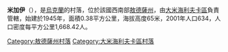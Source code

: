 {{coord|47|0|26|N|30|0|41|E|scale:30000|display=inne,title}}

'''米加伊'''（{{lang-uk|Мигаї}}），是[[烏克蘭|烏克蘭]]的村落，位於該國西南部[[敖德薩州|敖德薩州]]，由[[大米海利夫卡區|大米海利夫卡區]]負責管轄，始建於1945年，面積0.38平方公里，海拔高度65米，2001年人口634，人口密度每平方公里1,668.42人。

{{DEFAULTSORT:Мигаї}}
[[Category:敖德薩州村落|Category:敖德薩州村落]]
[[Category:大米海利夫卡區村落|Category:大米海利夫卡區村落]]


{{Odessa-geo-stub}}